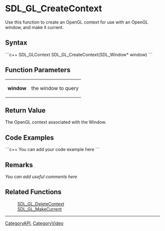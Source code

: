 <!-- pragma section-numbers off -->
<!-- pragma disable-camelcase -->

= SDL_GL_CreateContext =
Use this function to create an OpenGL context for use with an OpenGL window, and make it current.


== Syntax ==
```c++
SDL_GLContext SDL_GL_CreateContext(SDL_Window* window)
```

== Function Parameters ==
{|
|'''window'''
|the window to query
|}

== Return Value ==
The OpenGL context associated with the Window.

== Code Examples ==
```c++
You can add your code example here
```

== Remarks ==
''You can add useful comments here''

== Related Functions ==
:[[SDL_GL_DeleteContext]]
:[[SDL_GL_MakeCurrent]]

----
[[CategoryAPI]], [[CategoryVideo]]
